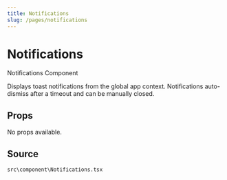 ```yaml
---
title: Notifications
slug: /pages/notifications
---
```


# Notifications

Notifications Component

Displays toast notifications from the global app context.
Notifications auto-dismiss after a timeout and can be manually closed.

## Props

No props available.

## Source
`src\component\Notifications.tsx`